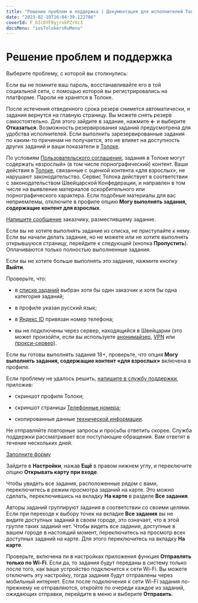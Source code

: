 ```yaml
---
title: "Решение проблем и поддержка | Документация для исполнителей Толоки"
date: "2023-02-19T16:04:39.122786"
coverId: F_bIcOYF9yjrxkPZrXc3
docsMenu: "iosTolokersRuMenu"
---
```



# Решение проблем и поддержка

Выберите проблему, с которой вы столкнулись:

<Cut title="Проблема с регистрацией или входом">

<RuTroubleshootingContent1/>

<Cut title="Не помню логин или пароль">

Если вы не помните ваш пароль, восстанавливайте его в той социальной сети, с помощью которой вы регистрировались на платформе. Пароли не хранятся в Толоке.

</Cut>

<RuTroubleshootingContent2/>

</Cut>

<RuTroubleshootingContent12/>

<Cut title="Вопрос о заданиях">

<RuTroubleshootingContent13/>

<Cut title="Как снять резерв с задания?">

После истечения отведенного срока резерв снимется автоматически, и задания вернутся на главную страницу. Вы можете снять резерв самостоятельно. Для этого зайдите в задание, нажмите **←** и выберите **Отказаться**. Возможность резервирования заданий предусмотрена для удобства исполнителей. Если выполнить зарезервированные задания по каким-то причинам не получается, это не влияет на доступность других заданий и ваши показатели в [Толоке](https://toloka.ai/tolokers/ru/).

</Cut>

<Cut title="Вопрос о контенте заданий">

<Cut title="Задание содержит контент 18+">

По условиям [Пользовательского соглашения](https://join.toloka.ai/legal/user-agreement-ru/), задания в Толоке могут содержать «взрослый» (в том числе порнографический) контент. Ваши действия в [Толоке](https://toloka.ai/tolokers/ru/), связанные с оценкой контента «для взрослых», не нарушают законодательство. Сервис Толока действует в соответствии с законодательством Швейцарской Конфедерации, и направлен в том числе на выявление материалов оскорбительного или порнографического характера. Если подобные материалы для вас неприемлемы, отключите в профиле опцию **Могу выполнять задания, содержащие контент для взрослых**.

</Cut>

<RuTroubleshootingContent3/>

</Cut>

<Cut title="Вопрос о конкретном задании">

[Напишите сообщение](../../messages#requester) заказчику, разместившему задание.

<RuTroubleshootingContent4/>

</Cut>

<RuTroubleshootingContent14/>

<Cut title="Что делать, если я получил задание, которое не хочу выполнять?">

Если вы не хотите выполнять задание из списка, не приступайте к нему. Если вы начали делать задание, но не можете или не хотите выполнять открывшуюся страницу, перейдите к следующей (кнопка **Пропустить**). Оплачиваются только полностью выполненные задания.

Если вы не хотите больше выполнять это задание, нажмите кнопку **Выйти**.

</Cut>

<RuTroubleshootingContent5/>

<Cut title="В списке нет ни одного задания">

Проверьте, что:

- в [списке заданий](../../task-select) выбран хотя бы один заказчик и хотя бы одна категория заданий;

- в профиле указан русский язык;

- в [Яндекс ID](https://passport.yandex.ru/profile/phones) привязан номер телефона;

- вы не подключены через сервер, находящийся в Швейцарии (это может произойти, если вы используете [анонимайзер](https://ru.wikipedia.org/wiki/Анонимайзер), [VPN](https://ru.wikipedia.org/wiki/VPN) или [прокси-сервер](https://ru.wikipedia.org/wiki/Прокси-сервер)).

<Note mode="note" title="Примечание">

Если вы готовы выполнять задания 18+, проверьте, что опция **Могу выполнять задания, содержащие контент «для взрослых»** включена в профиле.

</Note>

Если проблему не удалось решить, [напишите в службу поддержки](../support?form-source=troubleshooting), приложив:

- скриншот профиля Толоки;

- скриншот страницы [Телефонные номера](https://passport.yandex.ru/profile/phones);

- скопированные данные [технической информации](https://yandex.ru/internet/).

<Note mode="note" title="Примечание">

Не отправляйте повторные запросы и просьбы ответить скорее. Служба поддержки рассматривает все поступающие обращения. Вам ответят в течение нескольких дней.

</Note>

[Заполните форму](../support?form-source=troubleshooting#contact)

</Cut>

<RuTroubleshootingContent6/>

</Cut>

<Cut title="Вопросы о мобильном приложении">

<RuTroubleshootingContent7/>

<Cut title="Как изменить тип заданий прогулка-дом?">

Зайдите в **Настройки**, нажав **Ещё** в правом нижнем углу, и переключите опцию **Открывать карту при входе**.

</Cut>

<Cut title="Как увидеть все задания на карте, расположенные рядом со мной?">

Чтобы увидеть все задания, расположенные рядом с вами, переключитесь в режим просмотра заданий на карте. Это можно сделать, переключившись на вкладку **На карте** в разделе **Все задания**.

</Cut>

<RuTroubleshootingContent8/>

</Cut>

<Cut title="Технические вопросы">

<RuTroubleshootingContent9/>

<Cut title="Открываю задание, а точек на карте нет">

Авторы заданий группируют задания в соответствии со своими целями. Если при переходе к выбору точек на вкладке **Все задания** вы не видите доступных заданий в своем городе, это означает, что в этой группе таких заданий нет. Чтобы видеть все задания, доступные в вашем городе в настоящий момент, переключитесь на просмотр всех доступных заданий на карте. Для этого переключитесь на вкладку **На карте**.

</Cut>

<Cut title="После нажатия «Отправить» задание остается в «Выполненных»">

Проверьте, включена ли в настройках приложения функция **Отправлять только по Wi-Fi**. Если да, то задания будут переданы в систему только после того, как ваше устройство подключится к сети Wi-Fi. Вы можете отключить эту настройку, тогда задания будут отправлены через мобильный интернет. Если после подключения к сети Wi-Fi задания по-прежнему не отправляются, откройте по очереди каждое из заданий, ожидающих отправки, перейдите в меню и выберите **Отправить**.

</Cut>

<RuTroubleshootingContent10/>

</Cut>

<RuTroubleshootingContent11/>
